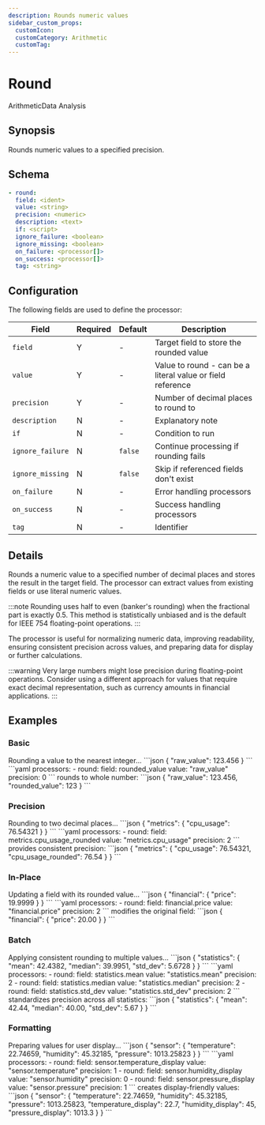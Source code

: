 ```yaml
---
description: Rounds numeric values
sidebar_custom_props:
  customIcon:
  customCategory: Arithmetic
  customTag:
---
```


# Round

<span className="theme-doc-version-badge badge badge--primary">Arithmetic</span><span className="theme-doc-version-badge badge badge--secondary">Data Analysis</span>

## Synopsis

Rounds numeric values to a specified precision.

## Schema

```yaml {2-4}
- round:
  field: <ident>
  value: <string>
  precision: <numeric>
  description: <text>
  if: <script>
  ignore_failure: <boolean>
  ignore_missing: <boolean>
  on_failure: <processor[]>
  on_success: <processor[]>
  tag: <string>
```

## Configuration

The following fields are used to define the processor:

|Field|Required|Default|Description|
|---|---|---|---|
|`field`|Y|-|Target field to store the rounded value|
|`value`|Y|-|Value to round - can be a literal value or field reference|
|`precision`|Y|-|Number of decimal places to round to|
|`description`|N|-|Explanatory note|
|`if`|N|-|Condition to run|
|`ignore_failure`|N|`false`|Continue processing if rounding fails|
|`ignore_missing`|N|`false`|Skip if referenced fields don't exist|
|`on_failure`|N|-|Error handling processors|
|`on_success`|N|-|Success handling processors|
|`tag`|N|-|Identifier|

## Details

Rounds a numeric value to a specified number of decimal places and stores the result in the target field. The processor can extract values from existing fields or use literal numeric values.

:::note
Rounding uses half to even (banker's rounding) when the fractional part is exactly 0.5. This method is statistically unbiased and is the default for IEEE 754 floating-point operations.
:::

The processor is useful for normalizing numeric data, improving readability, ensuring consistent precision across values, and preparing data for display or further calculations.

:::warning
Very large numbers might lose precision during floating-point operations. Consider using a different approach for values that require exact decimal representation, such as currency amounts in financial applications.
:::

## Examples

### Basic

<ExampleGrid>
  <CommentCol>
    Rounding a value to the nearest integer...
  </CommentCol>
  <CodeCol>
    ```json
    {
      "raw_value": 123.456
    }
    ```
    ```yaml
    processors:
      - round:
        field: rounded_value
        value: "raw_value"
        precision: 0
    ```
  </CodeCol>
  <CommentCol>
    rounds to whole number:
  </CommentCol>
  <CodeCol>
    ```json
    {
      "raw_value": 123.456,
      "rounded_value": 123
    }
    ```
  </CodeCol>
</ExampleGrid>

### Precision

<ExampleGrid>
  <CommentCol>
    Rounding to two decimal places...
  </CommentCol>
  <CodeCol>
    ```json
    {
      "metrics": {
        "cpu_usage": 76.54321
      }
    }
    ```
    ```yaml
    processors:
      - round:
        field: metrics.cpu_usage_rounded
        value: "metrics.cpu_usage"
        precision: 2
    ```
  </CodeCol>
  <CommentCol>
    provides consistent precision:
  </CommentCol>
  <CodeCol>
    ```json
    {
      "metrics": {
        "cpu_usage": 76.54321,
        "cpu_usage_rounded": 76.54
      }
    }
    ```
  </CodeCol>
</ExampleGrid>

### In-Place

<ExampleGrid>
  <CommentCol>
    Updating a field with its rounded value...
  </CommentCol>
  <CodeCol>
    ```json
    {
      "financial": {
        "price": 19.9999
      }
    }
    ```
    ```yaml
    processors:
      - round:
        field: financial.price
        value: "financial.price"
        precision: 2
    ```
  </CodeCol>
  <CommentCol>
    modifies the original field:
  </CommentCol>
  <CodeCol>
    ```json
    {
      "financial": {
        "price": 20.00
      }
    }
    ```
  </CodeCol>
</ExampleGrid>

### Batch

<ExampleGrid>
  <CommentCol>
    Applying consistent rounding to multiple values...
  </CommentCol>
  <CodeCol>
    ```json
    {
      "statistics": {
        "mean": 42.4382,
        "median": 39.9951,
        "std_dev": 5.6728
      }
    }
    ```
    ```yaml
    processors:
      - round:
        field: statistics.mean
        value: "statistics.mean"
        precision: 2
      - round:
        field: statistics.median
        value: "statistics.median"
        precision: 2
      - round:
        field: statistics.std_dev
        value: "statistics.std_dev"
        precision: 2
    ```
  </CodeCol>
  <CommentCol>
    standardizes precision across all statistics:
  </CommentCol>
  <CodeCol>
    ```json
    {
      "statistics": {
        "mean": 42.44,
        "median": 40.00,
        "std_dev": 5.67
      }
    }
    ```
  </CodeCol>
</ExampleGrid>

### Formatting

<ExampleGrid>
  <CommentCol>
    Preparing values for user display...
  </CommentCol>
  <CodeCol>
    ```json
    {
      "sensor": {
        "temperature": 22.74659,
        "humidity": 45.32185,
        "pressure": 1013.25823
      }
    }
    ```
    ```yaml
    processors:
      - round:
        field: sensor.temperature_display
        value: "sensor.temperature"
        precision: 1
      - round:
        field: sensor.humidity_display
        value: "sensor.humidity"
        precision: 0
      - round:
        field: sensor.pressure_display
        value: "sensor.pressure"
        precision: 1
    ```
  </CodeCol>
  <CommentCol>
    creates display-friendly values:
  </CommentCol>
  <CodeCol>
    ```json
    {
      "sensor": {
        "temperature": 22.74659,
        "humidity": 45.32185,
        "pressure": 1013.25823,
        "temperature_display": 22.7,
        "humidity_display": 45,
        "pressure_display": 1013.3
      }
    }
    ```
  </CodeCol>
</ExampleGrid>
